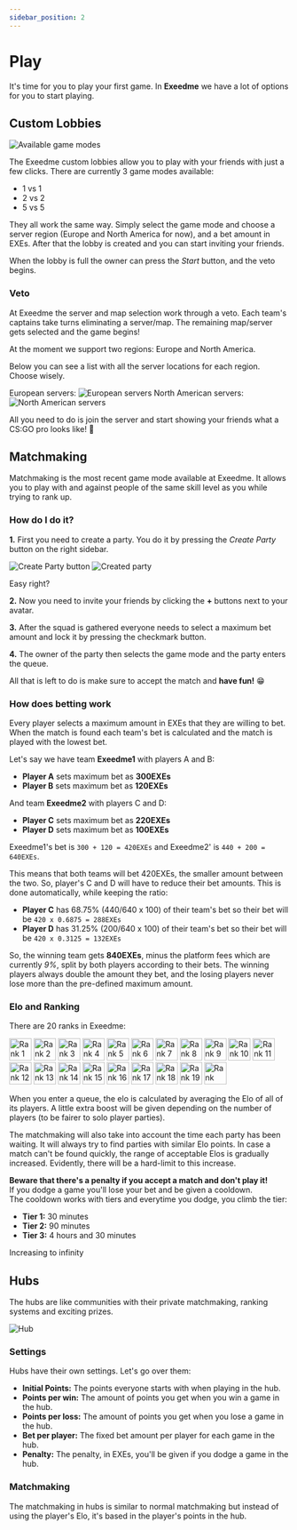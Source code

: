 ```yaml
---
sidebar_position: 2
---
```



# Play

It's time for you to play your first game. In **Exeedme** we have a lot of options for you to start playing.

## Custom Lobbies

<Image src="/img/platform/custom_lobbies.png" alt="Available game modes" />

The Exeedme custom lobbies allow you to play with your friends with just a few clicks. There are currently 3 game modes available:

- 1 vs 1
- 2 vs 2
- 5 vs 5

They all work the same way. Simply select the game mode and choose a server region (Europe and North America for now), and a bet amount in EXEs. After that the lobby is created and you can start inviting your friends.

When the lobby is full the owner can press the _Start_ button, and the veto begins.

### Veto

At Exeedme the server and map selection work through a veto. Each team's captains take turns eliminating a server/map.
The remaining map/server gets selected and the game begins!

At the moment we support two regions: Europe and North America.

Below you can see a list with all the server locations for each region. Choose wisely.

<VStack>
  <VStack>
    <Bold>European servers:</Bold>
    <Image src="/img/platform/europe.png" alt="European servers" />
  </VStack>
  <VStack>
    <Bold>North American servers:</Bold>
    <Image src="/img/platform/north_america.png" alt="North American servers" />
  </VStack>
</VStack>

All you need to do is join the server and start showing your friends what a CS:GO pro looks like! 🤪

## Matchmaking

Matchmaking is the most recent game mode available at Exeedme. It allows you to play with and against people of the same skill level as you while trying to rank up.

### How do I do it?

**1.** First you need to create a party. You do it by pressing the _Create Party_ button on the right sidebar.

<HStack justifyContent="space-around">
  <Image src="/img/platform/create_party.png" alt="Create Party button" />
  <Image src="/img/platform/party.png" alt="Created party" />
</HStack>

Easy right?

**2.** Now you need to invite your friends by clicking the **+** buttons next to your avatar.

**3.** After the squad is gathered everyone needs to select a maximum bet amount and lock it by pressing the checkmark button.

**4.** The owner of the party then selects the game mode and the party enters the queue.

All that is left to do is make sure to accept the match and **have fun!** 😁

### How does betting work

Every player selects a maximum amount in EXEs that they are willing to bet. When the match is found each team's bet is calculated and the match is played with the lowest bet.

Let's say we have team **Exeedme1** with players A and B:

- **Player A** sets maximum bet as **300EXEs**
- **Player B** sets maximum bet as **120EXEs**

And team **Exeedme2** with players C and D:

- **Player C** sets maximum bet as **220EXEs**
- **Player D** sets maximum bet as **100EXEs**

Exeedme1's bet is `300 + 120 = 420EXEs` and Exeedme2' is `440 + 200 = 640EXEs`.

This means that both teams will bet 420EXEs, the smaller amount between the two. So, player's C and D will have to reduce their bet amounts. This is done automatically, while keeping the ratio:

- **Player C** has 68.75% (440/640 x 100) of their team's bet so their bet will be `420 x 0.6875 = 288EXEs`
- **Player D** has 31.25% (200/640 x 100) of their team's bet so their bet will be `420 x 0.3125 = 132EXEs`

So, the winning team gets **840EXEs**, minus the platform fees which are currently _9%_, split by both players according to their bets. The winning players always double the amount they bet, and the losing players never lose more than the pre-defined maximum amount.

### Elo and Ranking

There are 20 ranks in Exeedme:

<HStack justifyContent="space-around" flexWrap="wrap" marginBottom="8px">
  <Image src="/img/platform/ranks/1.svg" alt="Rank 1" height="40px" />
  <Image src="/img/platform/ranks/2.svg" alt="Rank 2" height="40px" />
  <Image src="/img/platform/ranks/3.svg" alt="Rank 3" height="40px" />
  <Image src="/img/platform/ranks/4.svg" alt="Rank 4" height="40px" />
  <Image src="/img/platform/ranks/5.svg" alt="Rank 5" height="40px" />
  <Image src="/img/platform/ranks/6.svg" alt="Rank 6" height="40px" />
  <Image src="/img/platform/ranks/7.svg" alt="Rank 7" height="40px" />
  <Image src="/img/platform/ranks/8.svg" alt="Rank 8" height="40px" />
  <Image src="/img/platform/ranks/9.svg" alt="Rank 9" height="40px" />
  <Image src="/img/platform/ranks/10.svg" alt="Rank 10" height="40px" />
</HStack>
<HStack justifyContent="space-around" flexWrap="wrap">
  <Image src="/img/platform/ranks/11.svg" alt="Rank 11" height="40px" />
  <Image src="/img/platform/ranks/12.svg" alt="Rank 12" height="40px" />
  <Image src="/img/platform/ranks/13.svg" alt="Rank 13" height="40px" />
  <Image src="/img/platform/ranks/14.svg" alt="Rank 14" height="40px" />
  <Image src="/img/platform/ranks/15.svg" alt="Rank 15" height="40px" />
  <Image src="/img/platform/ranks/16.svg" alt="Rank 16" height="40px" />
  <Image src="/img/platform/ranks/17.svg" alt="Rank 17" height="40px" />
  <Image src="/img/platform/ranks/18.svg" alt="Rank 18" height="40px" />
  <Image src="/img/platform/ranks/19.svg" alt="Rank 19" height="40px" />
  <Image src="/img/platform/ranks/20.svg" alt="Rank 20" height="40px" />
</HStack>
<br />

When you enter a queue, the elo is calculated by averaging the Elo of all of its players. A little extra boost will be given depending on the number of players (to be fairer to solo player parties).

The matchmaking will also take into account the time each party has been waiting. It will always try to find parties with similar Elo points. In case a match can't be found quickly, the range of acceptable Elos is gradually increased. Evidently, there will be a hard-limit to this increase.

<Note>
  <b>Beware that there's a penalty if you accept a match and don't play it!</b>
  <br />
  If you dodge a game you'll lose your bet and be given a cooldown.
  <br />
  The cooldown works with tiers and everytime you dodge, you climb the tier:
  <ul>
    <li>
      <b>Tier 1:</b> 30 minutes
    </li>
    <li>
      <b>Tier 2:</b> 90 minutes
    </li>
    <li>
      <b>Tier 3:</b> 4 hours and 30 minutes
    </li>
  </ul>
  Increasing to infinity
</Note>

## Hubs

The hubs are like communities with their private matchmaking, ranking systems and exciting prizes.

<Image src="/img/platform/hub.png" alt="Hub" />

### Settings

Hubs have their own settings. Let's go over them:

- **Initial Points:** The points everyone starts with when playing in the hub.
- **Points per win:** The amount of points you get when you win a game in the hub.
- **Points per loss:** The amount of points you get when you lose a game in the hub.
- **Bet per player:** The fixed bet amount per player for each game in the hub.
- **Penalty:** The penalty, in EXEs, you'll be given if you dodge a game in the hub.

### Matchmaking

The matchmaking in hubs is similar to normal matchmaking but instead of using the player's Elo, it's based in the player's points in the hub.
